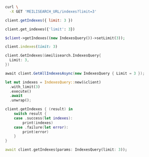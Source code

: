 <CodeGroup>

```bash cURL
curl \
  -X GET 'MEILISEARCH_URL/indexes?limit=3'
```

```javascript JS
client.getIndexes({ limit: 3 })
```

```python Python
client.get_indexes({'limit': 3})
```

```php PHP
$client->getIndexes((new IndexesQuery())->setLimit(3));
```

```ruby Ruby
client.indexes(limit: 3)
```

```go Go
client.GetIndexes(&meilisearch.IndexesQuery{
  Limit: 3,
})
```

```csharp C#
await client.GetAllIndexesAsync(new IndexesQuery { Limit = 3 });
```

```rust Rust
let mut indexes = IndexesQuery::new(&client)
  .with_limit(3)
  .execute()
  .await
  .unwrap();
```

```swift Swift
client.getIndexes { (result) in
    switch result {
    case .success(let indexes):
        print(indexes)
    case .failure(let error):
        print(error)
    }
}
```

```dart Dart
await client.getIndexes(params: IndexesQuery(limit: 3));
```
</CodeGroup>